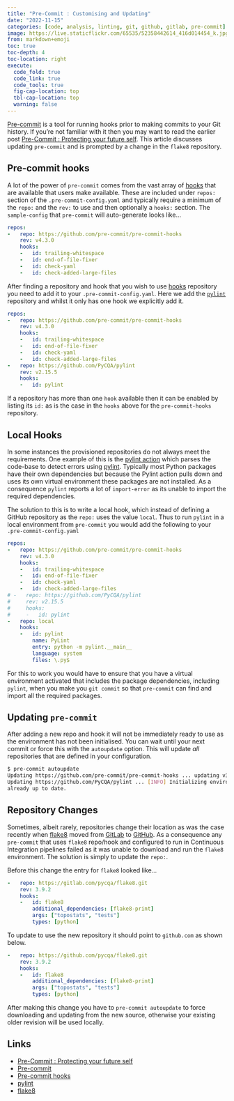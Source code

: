 ```yaml
---
title: "Pre-Commit : Customising and Updating"
date: "2022-11-15"
categories: [code, analysis, linting, git, github, gitlab, pre-commit]
image: https://live.staticflickr.com/65535/52358442614_416d014454_k.jpg
from: markdown+emoji
toc: true
toc-depth: 4
toc-location: right
execute:
  code_fold: true
  code_link: true
  code_tools: true
  fig-cap-location: top
  tbl-cap-location: top
  warning: false
---
```


[Pre-commit](https://pre-commit.com/) is a tool for running hooks prior to making commits to your Git history. If you're
not familiar with it then you may want to read the earlier post [Pre-Commit : Protecting your future
self](https://ns-rse.github.io/posts/pre-commit/). This article discusses updating `pre-commit` and is prompted by a
change in the `flake8` repository.

## Pre-commit hooks

A lot of the power of `pre-commit` comes from the vast array of [hooks](https://pre-commit.com/hooks.html) that are
available that users make available. These are included under `repos:` section of the `.pre-commit-config.yaml` and
typically require a minimum of the `repo:` and the `rev:` to use and then optionally a `hooks:` section. The
`sample-config` that `pre-commit` will auto-generate looks like...

``` .yaml
repos:
-   repo: https://github.com/pre-commit/pre-commit-hooks
    rev: v4.3.0
    hooks:
    -   id: trailing-whitespace
    -   id: end-of-file-fixer
    -   id: check-yaml
    -   id: check-added-large-files
```

After finding a repository and hook that you wish to use [hooks](https://pre-commit.com/hooks.html) repository you need
to add it to your `.pre-commit-config.yaml`. Here we add the [`pylint`](https://github.com/PyCQA/pylint) repository and
whilst it only has one hook we explicitly add it.

``` .yaml
repos:
-   repo: https://github.com/pre-commit/pre-commit-hooks
    rev: v4.3.0
    hooks:
    -   id: trailing-whitespace
    -   id: end-of-file-fixer
    -   id: check-yaml
    -   id: check-added-large-files
-   repo: https://github.com/PyCQA/pylint
    rev: v2.15.5
    hooks:
    -   id: pylint
```

If a repository has more than one `hook` available then it can be enabled by listing its `id:` as is the case in the
`hooks` above for the `pre-commit-hooks` repository.

## Local Hooks

In some instances the provisioned repositories do not always meet the requirements. One example of this is the
[pylint action](https://github.com/pycqa/pylint) which parses the code-base to detect errors using
[pylint](https://pylint.pycqa.org/en/latest/). Typically most Python packages have their own dependencies but because
the Pylint action pulls down and uses its own virtual environment these packages are not installed. As a consequence
`pylint` reports a lot of `import-error` as its unable to import the required dependencies.

The solution to this is to write a local hook, which instead of defining a GitHub repository as the `repo:` uses the
value `local`. Thus to run `pylint` in a local environment from `pre-commit` you would add the following to your `.pre-commit-config.yaml`

``` .yaml
repos:
-   repo: https://github.com/pre-commit/pre-commit-hooks
    rev: v4.3.0
    hooks:
    -   id: trailing-whitespace
    -   id: end-of-file-fixer
    -   id: check-yaml
    -   id: check-added-large-files
# -   repo: https://github.com/PyCQA/pylint
#     rev: v2.15.5
#     hooks:
#     -   id: pylint
-   repo: local
    hooks:
    -   id: pylint
        name: PyLint
        entry: python -m pylint.__main__
        language: system
        files: \.py$
```

For this to work you would have to ensure that you have a virtual environment activated that includes the package
dependencies, including `pylint`, when you make you `git commit` so that `pre-commit` can find and import all the
required packages.

## Updating `pre-commit`

After adding a new repo and hook it will not be immediately ready to use as the environment has not been
initialised. You can wait until your next commit or force this with the `autoupdate` option. This will update _all_
repositories that are defined in your configuration.

``` .bash
$ pre-commit autoupdate
Updating https://github.com/pre-commit/pre-commit-hooks ... updating v3.2.0 -> v4.3.0.
Updating https://github.com/PyCQA/pylint ... [INFO] Initializing environment for https://github.com/PyCQA/pylint.
already up to date.
```

## Repository Changes

Sometimes, albeit rarely, repositories change their location as was the case recently when
[flake8](https://gitlab.com/PyCQA/flake8) moved from [GitLab](https://gitlab.com) to
[GitHub](https://github.com/PyCQA/flake8). As a consequence any `pre-commit` that uses `flake8` repo/hook and configured
to run in Continuous Integration pipelines failed as it was unable to download and run the `flake8` environment. The
solution is simply to update the `repo:`.

Before this change the entry for `flake8` looked like...

``` .yaml
-   repo: https://gitlab.com/pycqa/flake8.git
    rev: 3.9.2
    hooks:
    -   id: flake8
        additional_dependencies: [flake8-print]
        args: ["topostats", "tests"]
        types: [python]
```

To update to use the new repository it should point to `github.com` as shown below.

``` .yaml
-   repo: https://github.com/pycqa/flake8.git
    rev: 3.9.2
    hooks:
    -   id: flake8
        additional_dependencies: [flake8-print]
        args: ["topostats", "tests"]
        types: [python]
```

After making this change you have to `pre-commit autoupdate` to force downloading and updating from the new source,
otherwise your existing older revision will be used locally.

## Links

* [Pre-Commit : Protecting your future self](https://ns-rse.github.io/posts/pre-commit/)
* [Pre-commit](https://pre-commit.com/)
* [Pre-commit hooks](https://pre-commit.com/hooks.html)
* [pylint](https://github.com/PyCQA/pylint)
* [flake8](https://github.com/PyCQA/flake8)
